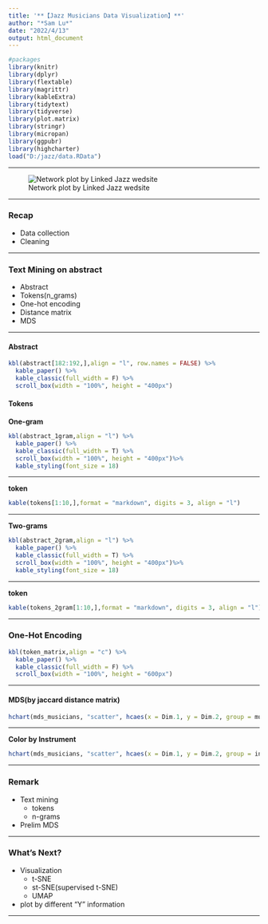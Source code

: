 ```yaml
---
title: '**【Jazz Musicians Data Visualization】**'
author: "*Sam Lu*"
date: "2022/4/13"
output: html_document
---
```


```r
#packages
library(knitr)
library(dplyr)
library(flextable)
library(magrittr)
library(kableExtra)
library(tidytext)
library(tidyverse)
library(plot.matrix)
library(stringr)
library(micropan)
library(ggpubr)
library(highcharter)
load("D:/jazz/data.RData")
```

****

![Network plot by Linked Jazz wedsite](D:/jazz/linked_jazz.jpg)

****

### **Recap**
* Data collection
* Cleaning

****
### **Text Mining on abstract**

* Abstract 
* Tokens(n_grams)
* One-hot encoding
* Distance matrix
* MDS

****

#### **Abstract**

```r
kbl(abstract[182:192,],align = "l", row.names = FALSE) %>%
  kable_paper() %>%
  kable_classic(full_width = F) %>%
  scroll_box(width = "100%", height = "400px")
```

#### **Tokens**

**One-gram**

```r
kbl(abstract_1gram,align = "l") %>%
  kable_paper() %>%
  kable_classic(full_width = T) %>%
  scroll_box(width = "100%", height = "400px")%>%
  kable_styling(font_size = 18)
```

****

**token**

```r
kable(tokens[1:10,],format = "markdown", digits = 3, align = "l")

```

****

**Two-grams**

```r
kbl(abstract_2gram,align = "l") %>%
  kable_paper() %>%
  kable_classic(full_width = T) %>%
  scroll_box(width = "100%", height = "400px")%>%
  kable_styling(font_size = 18)
```

****

**token**

```r
kable(tokens_2gram[1:10,],format = "markdown", digits = 3, align = "l")
```

****

### **One-Hot Encoding**
```r
kbl(token_matrix,align = "c") %>%
  kable_paper() %>%
  kable_classic(full_width = F) %>%
  scroll_box(width = "100%", height = "600px")
```

****

#### **MDS(by jaccard distance matrix)**

```r
hchart(mds_musicians, "scatter", hcaes(x = Dim.1, y = Dim.2, group = musicians))
```

****

**Color by Instrument**

```r
hchart(mds_musicians, "scatter", hcaes(x = Dim.1, y = Dim.2, group = instrument))
```

****

### **Remark**

* Text mining 
  + tokens
  + n-grams

* Prelim MDS


****

### **What's Next?**
* Visualization
  + t-SNE
  + st-SNE(supervised t-SNE)
  + UMAP
* plot by different "Y" information


****